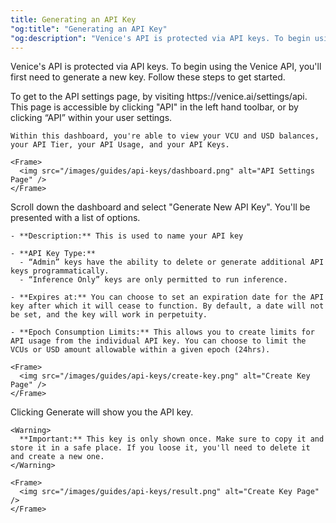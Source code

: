 ```yaml
---
title: Generating an API Key
"og:title": "Generating an API Key"
"og:description": "Venice's API is protected via API keys. To begin using the Venice API, you'll first need to generate a new key. Follow these steps to get started."
---
```


Venice's API is protected via API keys. To begin using the Venice API, you'll first need to generate a new key. Follow these steps to get started.

<Steps>
  <Step title="Visit the API Settings Page">
    To get to the API settings page, by visiting https://venice.ai/settings/api. This page is accessible by clicking "API" in the left hand toolbar, or by clicking “API” within your user settings.

    Within this dashboard, you're able to view your VCU and USD balances, your API Tier, your API Usage, and your API Keys.

    <Frame>
      <img src="/images/guides/api-keys/dashboard.png" alt="API Settings Page" />
    </Frame>
  </Step>

  <Step title="Click Generate New API Key">
    Scroll down the dashboard and select "Generate New API Key". You'll be presented with a list of options.

    - **Description:** This is used to name your API key

    - **API Key Type:**
      - “Admin” keys have the ability to delete or generate additional API keys programmatically.
      - “Inference Only” keys are only permitted to run inference.

    - **Expires at:** You can choose to set an expiration date for the API key after which it will cease to function. By default, a date will not be set, and the key will work in perpetuity.

    - **Epoch Consumption Limits:** This allows you to create limits for API usage from the individual API key. You can choose to limit the VCUs or USD amount allowable within a given epoch (24hrs).

    <Frame>
      <img src="/images/guides/api-keys/create-key.png" alt="Create Key Page" />
    </Frame>
  </Step>

  <Step title="Generate the key">
    Clicking Generate will show you the API key.

    <Warning>
      **Important:** This key is only shown once. Make sure to copy it and store it in a safe place. If you loose it, you'll need to delete it and create a new one.
    </Warning>

    <Frame>
      <img src="/images/guides/api-keys/result.png" alt="Create Key Page" />
    </Frame>
  </Step>
</Steps>
